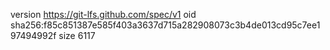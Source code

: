 version https://git-lfs.github.com/spec/v1
oid sha256:f85c851387e585f403a3637d715a282908073c3b4de013cd95c7ee197494992f
size 6117
